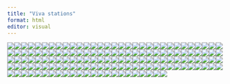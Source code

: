 ```yaml
---
title: "Viva stations"
format: html
editor: visual
---
```


![](images/Xray.jpeg)![](images/Xray%20tka.jpeg)![](images/Wear.jpeg)![](images/Wallerian%20degn.jpeg)![](images/Viscoelasticity.jpeg)![](images/visco%20elastic.jpeg)![](images/Vertebra%20development.jpeg)![](images/VB.jpeg)![](images/usg.jpeg)![](images/Ulnar%20n.jpeg)![](images/Trochanter.jpeg)![](images/Trial.jpeg)![](images/Trabiculae.jpeg)![](images/Thigh.jpeg)![](images/Theatre.jpeg)![](images/Tension%20band.jpeg)![](images/tendon.jpeg)![](images/Talus.jpeg)![](images/Syst%20review.jpeg)![](images/Synovium.jpeg)![](images/Suspension%20bridge.jpeg)![](images/Survival%20analysis.jpeg)![](images/Study.jpeg)![](images/Stress.jpeg)![](images/Stress%20strain.jpeg)![](images/Strain%20hardening.jpeg)![](images/SR%20and%20Meta%20analysis.jpeg)![](images/Spinal%20cord%20dev.jpeg)![](images/Sensitivity.jpeg)![](images/Selenius.jpeg)![](images/SE%20of%20mean.jpeg)![](images/Screw.jpeg)![](images/screening.jpeg)![](images/Sciatic%20n.jpeg)![](images/Scaphoid.jpeg)![](images/Scan%20105.jpeg)![](images/Scan%20103.jpeg)![](images/Scan%20101.jpeg)![](images/Scan%20100.jpeg)![](images/SC%20syndrome.jpeg)![](images/Sanders.jpeg)![](images/sacral%20plexus.jpeg)![](images/Rotator%20cuff%202.jpeg)![](images/Rotator%20cuff%201.jpeg)![](images/Rickets.jpeg)![](images/Renal%20Osteodystrophy.jpeg)![](images/Rate%20dep%20deformation.jpeg)![](images/Radial%20n.jpeg)![](images/Pyriformis%20relation.jpeg)![](images/Prox humerus.jpeg)![](images/Proteoglycan.jpeg)![](images/Prosthesis.jpeg)![](images/Posterior%20knee.jpeg)![](images/Polydactly.jpeg)![](images/Physis.jpeg)![](images/Physeal%20plate.jpeg)![](images/PG.jpeg)![](images/Paronychia%20and%20felon.jpeg)![](images/p%20value.jpeg)![](images/P%20value%20better.jpeg)![](images/outcome2.jpeg)![](images/outcome.jpeg)![](images/OSTEOCLAST.jpeg)![](images/Orthotic.jpeg)![](images/Offset%20yield%20stress.jpeg)![](images/OCD.jpeg)![](images/Obturator%20N.jpeg)![](images/OA.jpeg)![](images/nerve.jpeg)![](images/Neer%20types.jpeg)![](images/NCS2.jpeg)![](images/NCS.jpeg)![](images/NCS%20dupli.jpeg)![](images/muscle.jpeg)![](images/MRI.jpeg)![](images/Moment%20area.jpeg)![](images/meniscus.jpeg)![](images/Meniscus%20full.jpeg)![](images/Median%20n.jpeg)![](images/measure%20of%20effect.jpeg)![](images/lumbar%20plexus.jpeg)![](images/Lubrication.jpeg)![](images/Load%20elongation.jpeg)![](images/Lines%20acetabulum.jpeg)![](images/Limb%20bud.jpeg)![](images/lig%20vs%20tendon.jpeg)![](images/Lateral%20ligament.jpeg)![](images/Keinbock.jpeg)![](images/IV%20Disc.jpeg)![](images/HTO.jpeg)![](images/Hand%20spaces.jpeg)![](images/Hand%20spaces%20copy.jpeg)![](images/Hand%20spaces%20better.jpeg)![](images/Hand%20compartment.jpeg)![](images/Hallus%20valgus.jpeg)![](images/Graff.jpeg)![](images/Gait.jpeg)![](images/Funnel.jpeg)![](images/Funnel%20plot.jpeg)![](images/fracture%20healing.jpeg)![](images/FR%20Orthosis.jpeg)![](images/Forest.jpeg)![](images/foot%20compartment.jpeg)![](images/floating%20shoulder.jpeg)![](images/Femoral%20triangle.jpeg)![](images/femoral%20n.jpg)![](images/FBD.jpeg)![](images/EMG.jpeg)![](images/EMG%202.jpeg)![](images/elbo%20stabiliser.jpeg)![](images/Distal%20tibia%20polar%20moment.jpeg)![](images/Disc%20herniation.jpeg)![](images/DHS.jpeg)![](images/Deformity%203.jpeg)![](images/Deformity%202.jpeg)![](images/DDD.jpeg)![](images/DCO.jpeg)![](images/CTS.jpeg)![](images/CTS%20incision.jpeg)![](images/CT.jpeg)![](images/CT%20acetabulum.jpeg)![](images/Corrilation%20and%20regression.jpeg)![](images/coracoid.jpeg)![](images/Cloting.jpeg)![](images/clavicle.jpeg)![](images/CI.jpeg)![](images/cement.jpeg)![](images/CE%20and%20Acetabular%20index.jpeg)![](images/Carpal%20tunnel.jpeg)![](images/Ca%20homiostasis.jpeg)![](images/bracheal%20plexus.jpeg)![](images/bone.jpeg)![](images/Bone%20scan%20and%20pet.jpeg)![](images/Blood%20supply%20femur%20head.jpeg)![](images/articular%20cartilage.jpeg)![](images/articular%20cartilage%20damage.jpeg)![](images/Arm%20changes.jpeg)![](images/Arches.jpeg)![](images/AP.Jjpeg.jpeg)![](images/Ankle%20scopy.jpeg)![](images/Anisotropic.jpeg)![](images/AFF.jpeg)![](images/action%20potential.jpeg)![](images/ACL.jpeg)![](images/ACL%20screw.jpeg)![](images/Acetabulum.jpeg)![](images/column spine.jpeg)
